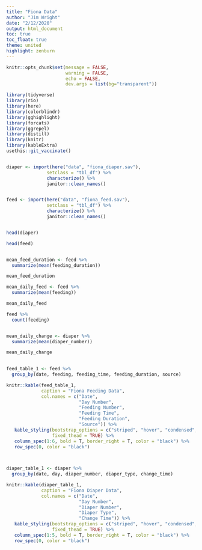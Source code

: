 ```yaml
---
title: "Fiona Data"
author: "Jim Wright"
date: "2/12/2020"
output: html_document
toc: true
toc_float: true 
theme: united 
highlight: zenburn 
---
```


```r
knitr::opts_chunk$set(message = FALSE,
                      warning = FALSE,
                      echo = FALSE,
                      dev.args = list(bg="transparent"))

library(tidyverse)
library(rio)
library(here)
library(colorblindr)
library(gghighlight)
library(forcats)
library(ggrepel)
library(distill)
library(knitr)
library(kableExtra)
usethis::git_vaccinate()


diaper <- import(here("data", "fiona_diaper.sav"),
               setclass = "tbl_df") %>% 
               characterize() %>% 
               janitor::clean_names() 


feed <- import(here("data", "fiona_feed.sav"),
               setclass = "tbl_df") %>% 
               characterize() %>% 
               janitor::clean_names() 



```


```r
head(diaper)

head(feed)


mean_feed_duration <- feed %>% 
  summarize(mean(feeding_duration))

mean_feed_duration

mean_daily_feed <- feed %>% 
  summarize(mean(feeding))

mean_daily_feed

feed %>% 
  count(feeding)


mean_daily_change <- diaper %>% 
  summarize(mean(diaper_number))

mean_daily_change
  
```


```r

feed_table_1 <- feed %>% 
  group_by(date, feeding, feeding_time, feeding_duration, source)

knitr::kable(feed_table_1, 
             caption = "Fiona Feeding Data",
             col.names = c("Date",
                           "Day Number",
                           "Feeding Number",
                           "Feeding Time",
                           "Feeding Duration",
                           "Source")) %>% 
   kable_styling(bootstrap_options = c("striped", "hover", "condensed", "responsive"),
                 fixed_thead = TRUE) %>% 
   column_spec(1:6, bold = T, border_right = T, color = "black") %>% 
   row_spec(0, color = "black") 
 


diaper_table_1 <- diaper %>% 
  group_by(date, day, diaper_number, diaper_type, change_time)

knitr::kable(diaper_table_1, 
             caption = "Fiona Diaper Data",
             col.names = c("Date",
                           "Day Number",
                           "Diaper Number",
                           "Diaper Type",
                           "Change Time")) %>% 
   kable_styling(bootstrap_options = c("striped", "hover", "condensed", "responsive"),
                 fixed_thead = TRUE) %>% 
   column_spec(1:5, bold = T, border_right = T, color = "black") %>% 
   row_spec(0, color = "black") 


```